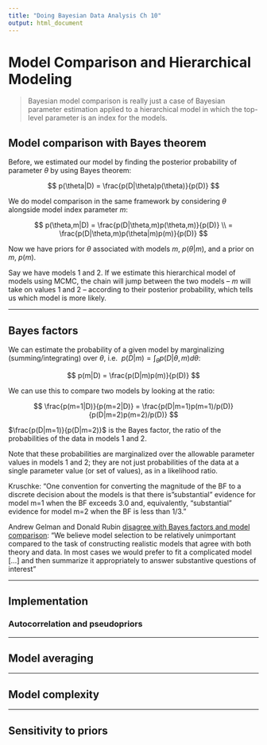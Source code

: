 ```yaml
---
title: "Doing Bayesian Data Analysis Ch 10"
output: html_document
---
```


# Model Comparison and Hierarchical Modeling

> Bayesian model comparison is really just a case of Bayesian parameter 
estimation applied to a hierarchical model in which the top-level parameter is 
an index for the models. 

## Model comparison with Bayes theorem

Before, we estimated our model by finding the posterior probability of parameter
$\theta$ by using Bayes theorem:

$$
p(\theta|D) = \frac{p(D|\theta)p(\theta)}{p(D)}
$$

We do model comparison in the same framework by considering $\theta$ alongside
model index parameter $m$:

$$
p(\theta,m|D) = \frac{p(D|\theta,m)p(\theta,m)}{p(D)} \\
              = \frac{p(D|\theta,m)p(\theta|m)p(m)}{p(D)}
$$

Now we have priors for $\theta$ associated with models $m$, $p(\theta|m)$, and a 
prior on $m$, $p(m)$.

Say we have models 1 and 2. If we estimate this hierarchical model of models 
using MCMC, the chain will jump between the two models -- $m$ will take on 
values 1 and 2 -- according to their posterior probability, which tells us which 
model is more likely. 

---

## Bayes factors

We can estimate the probability of a given model by marginalizing 
(summing/integrating) over $\theta$, i.e. 
$p(D|m) = \int_{\theta}p(D|\theta,m)d\theta$:

$$
p(m|D) = \frac{p(D|m)p(m)}{p(D)}
$$

We can use this to compare two models by looking at the ratio:

$$
\frac{p(m=1|D)}{p(m=2|D)} = \frac{p(D|m=1)p(m=1)/p(D)}{p(D|m=2)p(m=2)/p(D)}
$$

$\frac{p(D|m=1)}{p(D|m=2)}$ is the Bayes factor, the ratio of the 
probabilities of the data in models 1 and 2.

Note that these probabilities are marginalized over the allowable parameter 
values in models 1 and 2; they are not just probabilities of the data at a 
single parameter value (or set of values), as in a likelihood ratio.

Kruschke: "One convention for converting the magnitude of the BF to a discrete 
decision about the models is that there is "substantial" evidence for model m=1 
when the BF exceeds 3.0 and, equivalently, "substantial" evidence for model m=2 
when the BF is less than 1/3."

Andrew Gelman and Donald Rubin [disagree with Bayes factors and model 
comparison](http://www.stat.columbia.edu/~gelman/research/published/avoiding.pdf): 
"We believe model selection to be relatively unimportant compared to the task of 
constructing realistic models that agree with both theory and data. In most 
cases we would prefer to fit a complicated model [...] and then summarize it 
appropriately to answer substantive questions of interest"

---

## Implementation


### Autocorrelation and pseudopriors


---

## Model averaging


---

## Model complexity


--- 

## Sensitivity to priors

